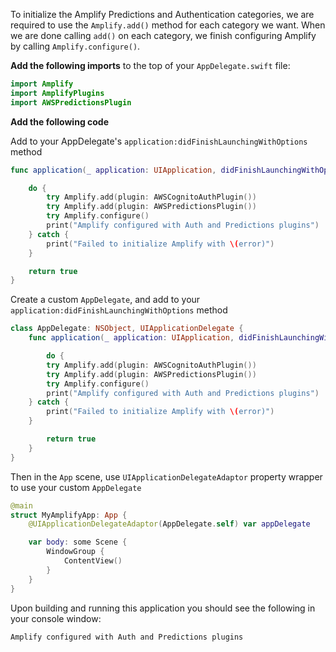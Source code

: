 To initialize the Amplify Predictions and Authentication categories, we are required to use the `Amplify.add()` method for each category we want.  When we are done calling `add()` on each category, we finish configuring Amplify by calling `Amplify.configure()`.

**Add the following imports** to the top of your `AppDelegate.swift` file:
```swift
import Amplify
import AmplifyPlugins
import AWSPredictionsPlugin
```

**Add the following code** 

<BlockSwitcher>

<Block name="UIKit AppDelegate">

Add to your AppDelegate's `application:didFinishLaunchingWithOptions` method

```swift
func application(_ application: UIApplication, didFinishLaunchingWithOptions launchOptions: [UIApplication.LaunchOptionsKey: Any]?) -> Bool {

    do {
        try Amplify.add(plugin: AWSCognitoAuthPlugin())
        try Amplify.add(plugin: AWSPredictionsPlugin())
        try Amplify.configure()
        print("Amplify configured with Auth and Predictions plugins")
    } catch {
        print("Failed to initialize Amplify with \(error)")
    }

    return true
}
```

</Block>

<Block name="SwiftUI App">

Create a custom `AppDelegate`, and add to your `application:didFinishLaunchingWithOptions` method
```swift
class AppDelegate: NSObject, UIApplicationDelegate {
    func application(_ application: UIApplication, didFinishLaunchingWithOptions launchOptions: [UIApplication.LaunchOptionsKey: Any]?) -> Bool {

        do {
        try Amplify.add(plugin: AWSCognitoAuthPlugin())
        try Amplify.add(plugin: AWSPredictionsPlugin())
        try Amplify.configure()
        print("Amplify configured with Auth and Predictions plugins")
    } catch {
        print("Failed to initialize Amplify with \(error)")
    }

        return true
    }
}
```

Then in the `App` scene, use `UIApplicationDelegateAdaptor` property wrapper to use your custom `AppDelegate`
```swift
@main
struct MyAmplifyApp: App {
    @UIApplicationDelegateAdaptor(AppDelegate.self) var appDelegate

    var body: some Scene {
        WindowGroup {
            ContentView()
        }
    }
}
```

</Block>

</BlockSwitcher>

Upon building and running this application you should see the following in your console window:

```bash
Amplify configured with Auth and Predictions plugins
```